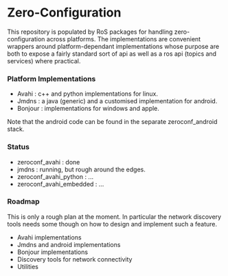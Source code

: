 = Zero-Configuration =

This repository is populated by RoS packages for handling zero-configuration across 
platforms. The implementations are convenient wrappers around platform-dependant 
implementations whose purpose are both to expose a fairly standard sort of api as
well as a ros api (topics and services) where practical.

=== Platform Implementations ===

* Avahi : c++ and python implementations for linux.
* Jmdns : a java (generic) and a customised implementation for android.
* Bonjour : implementations for windows and apple.

Note that the android code can be found in the separate zeroconf_android stack.

=== Status ===

* zeroconf_avahi : done
* jmdns : running, but rough around the edges.
* zeroconf_avahi_python : ...
* zeroconf_avahi_embedded : ...

=== Roadmap ===

This is only a rough plan at the moment. In particular the network discovery tools needs
some though on how to design and implement such a feature.

* Avahi implementations
* Jmdns and android implementations
* Bonjour implementations
* Discovery tools for network connectivity
* Utilities

